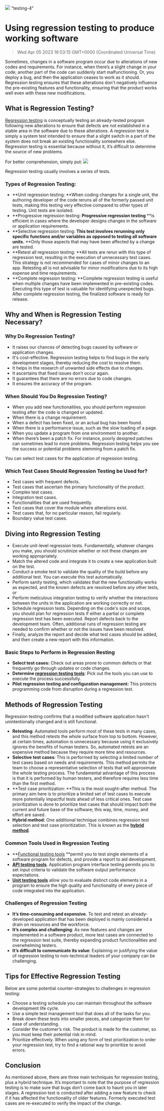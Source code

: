 ![](https://uploads-ssl.webflow.com/6143afec68f555387049efb3/63dd7efee12bd20d981ce0ec_regression-testing_167d153b5eb89190eef55bbc12a987b3_2000.jpeg)
"testing-4"
# Using regression testing to produce working software
> Wed Apr 05 2023 16:53:15 GMT+0000 (Coordinated Universal Time)

Sometimes, changes in a software program occur due to alterations of new codes and requirements. For instance, when there’s a slight change in your code, another part of the code can suddenly start malfunctioning. Or, you deploy a bug, and then the application ceases to work as it should. Regression testing ensures that these alterations don't negatively influence the pre-existing features and functionality, ensuring that the product works well even with these new modifications.

## What is Regression Testing?
<a href="https://support.smartbear.com/testcomplete/docs/testing-approaches/regression-testing.html" target="_blank" rel="noopener noreferrer">Regression testing</a> is conceptually testing an already-tested program following new alterations to ensure that defects are not established in a stable area in the software due to these alterations. A regression test is simply a system test intended to ensure that a slight switch in a part of the system does not break an existing functionality somewhere else. Regression testing is essential because without it, it’s difficult to determine the source of new problems.

For better comprehension, simply put:
![](https://uploads-ssl.webflow.com/6143afec68f555387049efb3/633ef57b18c3280fa9e8dd7a_image1_a898019987a57e9a8bff6f3965fc8376_800.png)

Regression testing usually involves a series of tests.

### Types of Regression Testing:
- **Unit regression testing: **When coding changes for a single unit, the authoring developer of the code reruns all of the formerly passed unit tests, making this testing very effective compared to other types of testing. Unit tests are isolated.
- **Progressive regression testing: **Progressive regression testing** **is efficient in cases where the developer designs changes in the software or application requirements.
- **Selective regression testing: **This test involves rerunning only specific functions and/or variables as opposed to testing all software units.** **Only those aspects that may have been affected by a change are tested.
- **Retest all regression testing: **All tests are rerun with this type of regression test, resulting in the execution of unnecessary test cases. This strategy is not recommended for cases of minor changes to an app. Retesting all is not advisable for minor modifications due to its high expense and time requirements.
- **Complete regression testing: **Complete regression testing is useful when multiple changes have been implemented in pre-existing codes. Executing this type of test is valuable for identifying unexpected bugs. After complete regression testing, the finalized software is ready for release.

## Why and When is Regression Testing Necessary?

### Why Do Regression Testing?
- It raises our chances of detecting bugs caused by software or application changes.
- It's cost-effective. Regression testing helps to find bugs in the early development stages, thereby reducing the cost to resolve them.
- It helps in the research of unwanted side effects due to changes.
- It ascertains that fixed issues don't occur again.
- It guarantees that there are no errors due to code changes.
- It ensures the accuracy of the program.

### When Should You Do Regression Testing?
- When you add new functionalities, you should perform regression testing after the code is changed or updated.
- When there is a change requirement.
- When a defect has been fixed, or an actual bug has been found.
- When there is a performance issue, such as the slow loading of a page.
- When you update a program from one environment to another.
- When there’s been a patch fix. For instance, poorly designed patches can sometimes lead to more problems. Regression testing helps you see the success or potential problems stemming from a patch fix.

You can select test cases for the application of regression testing.

### Which Test Cases Should Regression Testing be Used for?
- Test cases with frequent defects.
- Test cases that ascertain the primary functionality of the product.
- Complex test cases.
- Integration test cases.
- Functionalities that are used frequently.
- Test cases that cover the module where alterations exist.
- Test cases that, for no particular reason, fail regularly.
- Boundary value test cases.

## Diving into Regression Testing
- Execute unit-level regression tests. Fundamentally, whatever changes you make, you should scrutinize whether or not these changes are working appropriately.
- Match the altered code and integrate it to create a new application built on the test.
- Conduct a smoke test to validate the quality of the build before any additional test. You can execute this test automatically.
- Perform sanity testing, which validates that the new functionality works as expected, and the known defects are resolved before any other tests, or
- Perform meticulous integration testing to verify whether the interactions between the units in the application are working correctly or not.
- Schedule regression tests. Depending on the code's size and scope, you should plan for regression tests if either a partial or complete regression test has been executed. Report defects back to the development team. Often, additional runs of regression testing are needed to confirm whether or not the issues have been resolved.
- Finally, analyze the report and decide what test cases should be added, and then create a new report with this information.

### Basic Steps to Perform in Regression Resting
- **Select test cases:** Check out areas prone to common defects or that frequently go through updates or code changes.
- **Determine <a href="https://www.qamadness.com/tools-for-regression-testing-2020-overview/" target="_blank" rel="noopener noreferrer">regression testing tools</a>**: Pick out the tools you can use to execute the process successfully.
- **Pilot regression testing and configuration management:** This protects programming code from disruption during a regression test.

## Methods of Regression Testing
Regression testing confirms that a modified software application hasn't unintentionally changed and is still functional.
- **Retesting**: Automated tools perform most of these tests in many cases, and this method retests the whole surface from top to bottom. However, at certain times, automation is unnecessary because using it exclusively ignores the benefits of human testers. So, automated retests are an expensive method because they require more time and resources.
- **Selective test cases**: This is performed by selecting a limited number of test cases based on needs and requirements. This method permits the team to choose a representative selection of tests that will approximate the whole testing process. The fundamental advantage of this process is that it is performed by human testers, and therefore requires less time than the first method.
- **Test case prioritization: **This is the most sought-after method. The primary aim here is to prioritize a limited set of test cases to execute more potentially impactful tests ahead of less critical ones. Test case prioritization is done to prioritize test cases that should impact both the current and future base of the software; this way, time, money, and effort are saved.
- **Hybrid method:** One additional technique combines regression test selection and test case prioritization. This is known as the **<a href="https://www.igi-global.com/chapter/a-hybrid-approach-of-regression-testing-based-requirement-prioritization-of-web-applications/205299" target="_blank" rel="noopener noreferrer">hybrid method</a>**.

### Common Tools Used in Regression Testing
- **<a href="https://www.softwaretestinghelp.com/tools/top-30-functional-testing-tools/" target="_blank" rel="noopener noreferrer">Functional testing tools</a> **permit you to test single elements of a software program for defects, and provide a report to aid development.
- **<a href="https://katalon.com/resources-center/blog/top-5-free-api-testing-tools" target="_blank" rel="noopener noreferrer">API testing tools</a>**. Application program interface testing permits you to set input criteria to validate the software output performance expectations.
- **<a href="https://www.javatpoint.com/unit-testing-tools" target="_blank" rel="noopener noreferrer">Unit testing tools</a>** allow you to evaluate distinct code elements in a program to ensure the high quality and functionality of every piece of code integrated into the application.

### Challenges of Regression Testing
- **It’s time-consuming and expensive.** To test and retest an already-developed application that has been deployed is mainly considered a drain on resources and the workforce.
- **It’s complex and challenging**: As new features and changes are implemented in a software product, more test cases are connected to the regression test suite, thereby expanding product functionalities and overwhelming testers.
- **It’s difficult to communicate its value**: Explaining or justifying the value of regression testing to non-technical leaders of your company can be challenging.

## Tips for Effective Regression Testing
Below are some potential counter-strategies to challenges in regression testing:
- Choose a testing schedule you can maintain throughout the software development life cycle.
- Use a simple test management tool that does all of the tasks for you.
- Break down these tests into smaller pieces, and categorize them for ease of understanding.
- Consider the customer’s risk. The product is made for the customer, so you must keep their potential risk in mind.
- Prioritize effectively. When using any form of test prioritization to order your regression test, try to find a rational way to prioritize to avoid errors.

## Conclusion
As mentioned above, there are three main techniques for regression testing, plus a hybrid technique. It’s important to note that the purpose of regression testing is to make sure that bugs don’t come back to haunt you in later stages. A regression test is conducted after adding a new feature to check if it has affected the functionality of older features. Formerly executed test cases are re-executed to verify the impact of the change.
